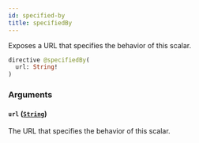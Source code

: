 ```yaml
---
id: specified-by
title: specifiedBy
---
```



Exposes a URL that specifies the behavior of this scalar.

```graphql
directive @specifiedBy(
  url: String!
)
```


### Arguments

#### `url` ([`String`](/cyberconnect/reference/scalars/string))

The URL that specifies the behavior of this scalar.




